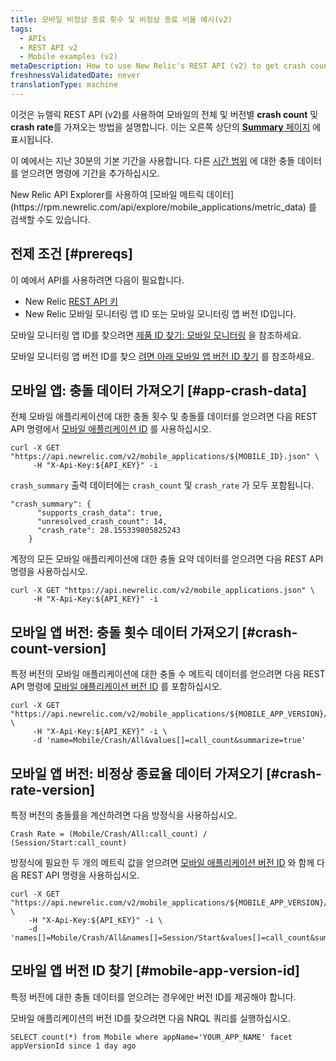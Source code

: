 ```yaml
---
title: 모바일 비정상 종료 횟수 및 비정상 종료 비율 예시(v2)
tags:
  - APIs
  - REST API v2
  - Mobile examples (v2)
metaDescription: How to use New Relic's REST API (v2) to get crash count and crash rate data for the overall mobile app or a specific version.
freshnessValidatedDate: never
translationType: machine
---
```


이것은 뉴렐릭 REST API (v2)를 사용하여 모바일의 전체 및 버전별 <DNT>**crash count**</DNT> 및 <DNT>**crash rate**</DNT>를 가져오는 방법을 설명합니다. 이는 오른쪽 상단의 [<DNT>**Summary**</DNT> 페이지](/docs/mobile-monitoring/mobile-monitoring-ui/mobile-app-pages/mobile-apps-overview-page) 에 표시됩니다.

이 예에서는 지난 30분의 기본 기간을 사용합니다. 다른 [시간 범위](/docs/apis/rest-api-v2/requirements/specifying-time-range-v2) 에 대한 충돌 데이터를 얻으려면 명령에 기간을 추가하십시오.

<Callout variant="tip">
  New Relic API Explorer를 사용하여 [모바일 메트릭 데이터](https://rpm.newrelic.com/api/explore/mobile_applications/metric_data) 를 검색할 수도 있습니다.
</Callout>

## 전제 조건 [#prereqs]

이 예에서 API를 사용하려면 다음이 필요합니다.

* New Relic [REST API 키](/docs/apis/rest-api-v2/requirements/rest-api-key)
* New Relic 모바일 모니터링 앱 ID 또는 모바일 모니터링 앱 버전 ID입니다.

모바일 모니터링 앱 ID를 찾으려면 [제품 ID 찾기: 모바일 모니터링](/docs/apis/rest-api-v2/requirements/finding-product-id#mobile) 을 참조하세요.

모바일 모니터링 앱 버전 ID를 찾으 [려면 아래 모바일 앱 버전 ID 찾기](#mobile-app-version-id) 를 참조하세요.

## 모바일 앱: 충돌 데이터 가져오기 [#app-crash-data]

전체 모바일 애플리케이션에 대한 충돌 횟수 및 충돌률 데이터를 얻으려면 다음 REST API 명령에서 [모바일 애플리케이션 ID](/docs/apis/rest-api-v2/requirements/finding-product-id#mobile) 를 사용하십시오.

```
curl -X GET "https://api.newrelic.com/v2/mobile_applications/${MOBILE_ID}.json" \
     -H "X-Api-Key:${API_KEY}" -i
```

`crash_summary` 출력 데이터에는 `crash_count` 및 `crash_rate` 가 모두 포함됩니다.

```
"crash_summary": {
      "supports_crash_data": true,
      "unresolved_crash_count": 14,
      "crash_rate": 28.155339805825243
    }
```

계정의 모든 모바일 애플리케이션에 대한 충돌 요약 데이터를 얻으려면 다음 REST API 명령을 사용하십시오.

```
curl -X GET "https://api.newrelic.com/v2/mobile_applications.json" \
     -H "X-Api-Key:${API_KEY}" -i
```

## 모바일 앱 버전: 충돌 횟수 데이터 가져오기 [#crash-count-version]

특정 버전의 모바일 애플리케이션에 대한 충돌 수 메트릭 데이터를 얻으려면 다음 REST API 명령에 [모바일 애플리케이션 버전 ID](#mobile-app-version-id) 를 포함하십시오.

```
curl -X GET "https://api.newrelic.com/v2/mobile_applications/${MOBILE_APP_VERSION}/metrics/data.json" \
     -H "X-Api-Key:${API_KEY}" -i \
     -d 'name=Mobile/Crash/All&values[]=call_count&summarize=true'
```

## 모바일 앱 버전: 비정상 종료율 데이터 가져오기 [#crash-rate-version]

특정 버전의 충돌률을 계산하려면 다음 방정식을 사용하십시오.

```
Crash Rate = (Mobile/Crash/All:call_count) / (Session/Start:call_count)
```

방정식에 필요한 두 개의 메트릭 값을 얻으려면 [모바일 애플리케이션 버전 ID](#mobile-app-version-id) 와 함께 다음 REST API 명령을 사용하십시오.

```
curl -X GET "https://api.newrelic.com/v2/mobile_applications/${MOBILE_APP_VERSION}/metrics/data.json" \
    -H "X-Api-Key:${API_KEY}" -i \
    -d 'names[]=Mobile/Crash/All&names[]=Session/Start&values[]=call_count&summarize=true'
```

## 모바일 앱 버전 ID 찾기 [#mobile-app-version-id]

<Callout variant="important">
  특정 버전에 대한 충돌 데이터를 얻으려는 경우에만 버전 ID를 제공해야 합니다.
</Callout>

모바일 애플리케이션의 버전 ID를 찾으려면 다음 NRQL 쿼리를 실행하십시오.

```
SELECT count(*) from Mobile where appName='YOUR_APP_NAME' facet appVersionId since 1 day ago

```
